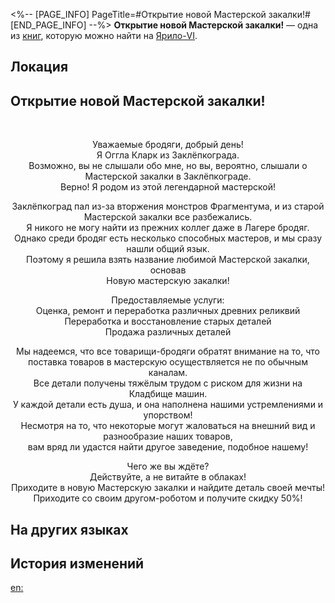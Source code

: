 <%-- [PAGE_INFO]
PageTitle=#Открытие новой Мастерской закалки!#
[END_PAGE_INFO] --%>
{{Дополнить}}
{{Книга Инфобокс
|id           = 095
|partIds      = 190220
|Название     = 
|Изображение  = Предмет Записи.png
|Мир          = Ярило-VI
|Томов        = 1
|Автор        = <!--нужно добавить-->
|Описание     = Реклама новой Мастерской закалки. Вы, кажется, слышали такое название где-то ещё.
|Том1         = {{tx}}
|Источник1    = {{tx|Отсутствует источник}}
|Персонажи    = 
|Фракции      = 
}}
'''Открытие новой Мастерской закалки!''' — одна из [[Книги|книг]], которую можно найти на [[Ярило-VI]].

==Локация==
{{Отметка карты|<!--название карты-->|<!--id отметки-->}}

==Открытие новой Мастерской закалки!==
{{Размер|+4|<div align="center">Новая Мастерская закалки</div>}}<br />
{{Размер|+4|<div align="center">Скоро открытие!</div>}}

<div align="center">Уважаемые бродяги, добрый день!<br />
Я Оггла Кларк из Заклёпкограда.<br />
Возможно, вы не слышали обо мне, но вы, вероятно, слышали о Мастерской закалки в Заклёпкограде.<br />
Верно! Я родом из этой легендарной мастерской!

Заклёпкоград пал из-за вторжения монстров Фрагментума, и из старой Мастерской закалки все разбежались.<br />
Я никого не могу найти из прежних коллег даже в Лагере бродяг.<br />
Однако среди бродяг есть несколько способных мастеров, и мы сразу нашли общий язык.<br />
Поэтому я решила взять название любимой Мастерской закалки, основав <br />Новую мастерскую закалки!

Предоставляемые услуги:<br />
Оценка, ремонт и переработка различных древних реликвий<br />
Переработка и восстановление старых деталей<br />
Продажа различных деталей

Мы надеемся, что все товарищи-бродяги обратят внимание на то, что поставка товаров в мастерскую осуществляется не по обычным каналам.<br />
Все детали получены тяжёлым трудом с риском для жизни на Кладбище машин.<br />
У каждой детали есть душа, и она наполнена нашими устремлениями и упорством!<br />
Несмотря на то, что некоторые могут жаловаться на внешний вид и разнообразие наших товаров,<br />
вам вряд ли удастся найти другое заведение, подобное нашему!

Чего же вы ждёте?<br />
Действуйте, а не витайте в облаках!<br />
Приходите в новую Мастерскую закалки и найдите деталь своей мечты!<br />
Приходите со своим другом-роботом и получите скидку 50%!</div>

==На других языках==
{{На других языках
|en   = Opening of the New Tempering Workshop!
|zhs  = 「新•淬火工坊」开张！
|zht  = 「新•淬火工坊」開張！
|ja   = 「新・焼入れ工房」オープン！
|ko   = 「신•템퍼링 공방」 개장!
|es   = ¡Inauguración del Nuevo Taller de Templado!
|fr   = Inauguration du nouvel atelier de trempage&nbsp;!
|ru   = Открытие новой Мастерской закалки!
|th   = "Tempering Workshop แห่งใหม่" เปิดแล้ว!
|vi   = "Xưởng Tôi Luyện - Mới" Khai Trương!
|de   = Eröffnung der neuen Schmiedewerkstatt!
|id   = "Tempering Workshop Baru" Dibuka!
|pt   = Abertura da Nova Oficina de Têmpera!
}}

==История изменений==
{{История изменений|3.5}}

[[en:]]
